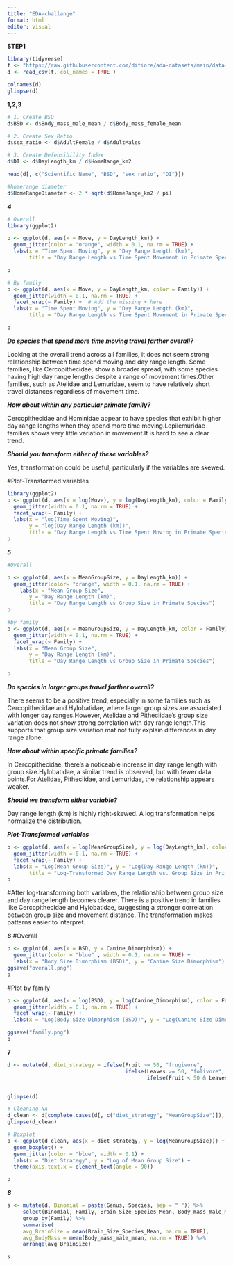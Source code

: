 ```yaml
---
title: "EDA-challange"
format: html
editor: visual
---
```

__STEP1__


```r
library(tidyverse)
f <- "https://raw.githubusercontent.com/difiore/ada-datasets/main/data-wrangling.csv"
d <- read_csv(f, col_names = TRUE )

colnames(d)
glimpse(d)
```
__1,2,3__
```r
# 1. Create BSD 
d$BSD <- d$Body_mass_male_mean / d$Body_mass_female_mean

# 2. Create Sex Ratio 
d$sex_ratio <- d$AdultFemale / d$AdultMales

# 3. Create Defensibility Index 
d$DI <- d$DayLength_km / d$HomeRange_km2

head(d[, c("Scientific_Name", "BSD", "sex_ratio", "DI")])

#homerange diameter
d$HomeRangeDiameter <- 2 * sqrt(d$HomeRange_km2 / pi)
```
___4___
```r
# Overall
library(ggplot2)

p <- ggplot(d, aes(x = Move, y = DayLength_km)) + 
  geom_jitter(color = "orange", width = 0.1, na.rm = TRUE) +  
  labs(x = "Time Spent Moving", y = "Day Range Length (km)", 
       title = "Day Range Length vs Time Spent Movement in Primate Species")  

p  

# By family
p <- ggplot(d, aes(x = Move, y = DayLength_km, color = Family)) + 
  geom_jitter(width = 0.1, na.rm = TRUE) + 
  facet_wrap(~ Family) +  # Add the missing + here
  labs(x = "Time Spent Moving", y = "Day Range Length (km)", 
       title = "Day Range Length vs Time Spent Movement in Primate Species")  

p


```


___Do species that spend more time moving travel farther overall?___

Looking at the overall trend across all families, it does not seem strong relationship between time spend moving and day range length. Some families, like Cercopithecidae, show a broader spread, with some species having high day range lengths despite a range of movement times.Other families, such as Atelidae and Lemuridae, seem to have relatively short travel distances regardless of movement time.

___How about within any particular primate family?___

Cercopithecidae and Hominidae appear to have species that exhibit higher day range lengths when they spend more time moving.Lepilemuridae families shows very little variation in movement.It is hard to see a clear trend.

___Should you transform either of these variables?___

Yes, transformation could be useful, particularly if the variables are skewed.


#Plot-Transformed variables

```r
library(ggplot2)
p <- ggplot(d, aes(x = log(Move), y = log(DayLength_km), color = Family)) +  #to make different color 
  geom_jitter(width = 0.1, na.rm = TRUE) +  
  facet_wrap(~ Family) +
  labs(x = "log(Time Spent Moving)", 
       y = "log(Day Range Length (km))", 
       title = "Day Range Length vs Time Spent Moving in Primate Species")
p
```
___5___

```r
#Overall

p <- ggplot(d, aes(x = MeanGroupSize, y = DayLength_km)) +
  geom_jitter(color= "orange", width = 0.1, na.rm = TRUE) +  
    labs(x = "Mean Group Size", 
       y = "Day Range Length (km)", 
       title = "Day Range Length vs Group Size in Primate Species")
p

#by family
p <- ggplot(d, aes(x = MeanGroupSize, y = DayLength_km, color = Family)) +
  geom_jitter(width = 0.1, na.rm = TRUE) +  
  facet_wrap(~ Family) +
  labs(x = "Mean Group Size", 
       y = "Day Range Length (km)", 
       title = "Day Range Length vs Group Size in Primate Species")

p
```

___Do species in larger groups travel farther overall?___

There seems to be a positive trend, especially in some families such as Cercopithecidae and Hylobatidae, where larger group sizes are associated with longer day ranges.However, Atelidae and Pitheciidae's group size variation does not show strong correlation with day range length.This supports that group size variation mat not fully explain differences in day range alone.

___How about within specific primate families?___

In Cercopithecidae, there's a noticeable increase in day range length with group size.Hylobatidae, a similar trend is observed, but with fewer data points.For Atelidae, Pitheciidae, and Lemuridae, the relationship appears weaker.

___Should we transform either variable?___

Day range length (km) is highly right-skewed. A log transformation helps normalize the distribution.

___Plot-Transformed variables___

```r
p <- ggplot(d, aes(x = log(MeanGroupSize), y = log(DayLength_km), color = Family)) +
  geom_jitter(width = 0.1, na.rm = TRUE) +  
  facet_wrap(~ Family) +
  labs(x = "Log(Mean Group Size)", y = "Log(Day Range Length (km))", 
       title = "Log-Transformed Day Range Length vs. Group Size in Primate Species") 
p
```

#After log-transforming both variables, the relationship between group size and day range length becomes clearer. There is a positive trend in families like Cercopithecidae and Hylobatidae, suggesting a stronger correlation between group size and movement distance. The transformation makes patterns easier to interpret.

___6___
#Overall
```r
p <- ggplot(d, aes(x = BSD, y = Canine_Dimorphism)) +
  geom_jitter(color = "blue" , width = 0.1, na.rm = TRUE) +
  labs(x = "Body Size Dimorphism (BSD)", y = "Canine Size Dimorphism") 
ggsave("overall.png")
p
```

#Plot by family

```r
p <- ggplot(d, aes(x = log(BSD), y = log(Canine_Dimorphism), color = Family)) +
  geom_jitter(width = 0.1, na.rm = TRUE) +  
  facet_wrap(~ Family) +
  labs(x = "Log(Body Size Dimorphism (BSD))", y = "Log(Canine Size Dimorphism)")

ggsave("family.png")
p
```

__7__

```r
d <- mutate(d, diet_strategy = ifelse(Fruit >= 50, "frugivore", 
                                      ifelse(Leaves >= 50, "folivore", 
                                             ifelse(Fruit < 50 & Leaves < 50, "omnivore", NA))))


glimpse(d)

# Cleaning NA
d_clean <- d[complete.cases(d[, c("diet_strategy", "MeanGroupSize")]), ]
glimpse(d_clean)

# Boxplot
p <- ggplot(d_clean, aes(x = diet_strategy, y = log(MeanGroupSize))) +
  geom_boxplot() +
  geom_jitter(color = "blue", width = 0.1) + 
  labs(x = "Diet Strategy", y = "Log of Mean Group Size") +
  theme(axis.text.x = element_text(angle = 90))

p


```

___8___

```r

s <- mutate(d, Binomial = paste(Genus, Species, sep = " ")) %>%
     select(Binomial, Family, Brain_Size_Species_Mean, Body_mass_male_mean) %>%
     group_by(Family) %>%
     summarise(
     avg_BrainSize = mean(Brain_Size_Species_Mean, na.rm = TRUE),
     avg_BodyMass = mean(Body_mass_male_mean, na.rm = TRUE)) %>%
     arrange(avg_BrainSize)

s
```